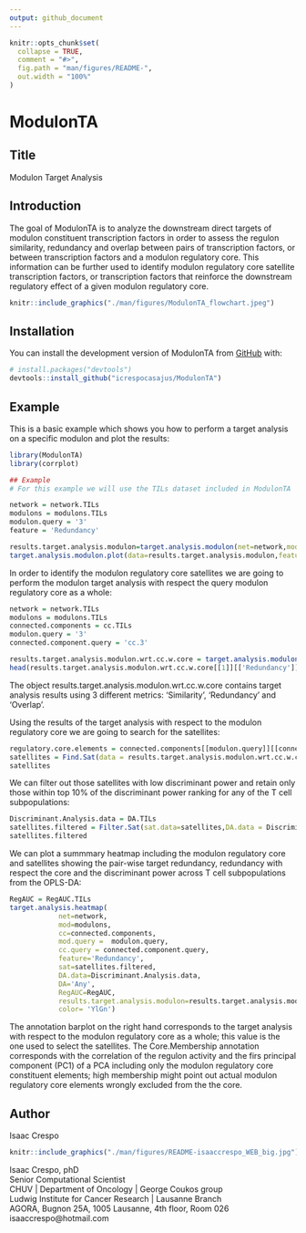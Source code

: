 ```yaml
---
output: github_document
---
```


<!-- README.md is generated from README.Rmd. Please edit that file -->

```r
knitr::opts_chunk$set(
  collapse = TRUE,
  comment = "#>",
  fig.path = "man/figures/README-",
  out.width = "100%"
)
```

# ModulonTA

## Title

Modulon Target Analysis

## Introduction


The goal of ModulonTA is to analyze the downstream direct targets of modulon constituent transcription factors in order to assess the regulon similarity, redundancy and overlap between pairs of transcription factors, or between transcription factors and a modulon regulatory core. This information can be further used to identify modulon regulatory core satellite transcription factors, or transcription factors that reinforce the downstream regulatory effect of a given modulon regulatory core.

```r
knitr::include_graphics("./man/figures/ModulonTA_flowchart.jpeg")
```

## Installation

You can install the development version of ModulonTA from [GitHub](https://github.com/) with:

``` r
# install.packages("devtools")
devtools::install_github("icrespocasajus/ModulonTA")
```

## Example


This is a basic example which shows you how to perform a target analysis on a specific modulon and plot the results:

```r
library(ModulonTA)
library(corrplot)

## Example
# For this example we will use the TILs dataset included in ModulonTA

network = network.TILs
modulons = modulons.TILs
modulon.query = '3'
feature = 'Redundancy'

results.target.analysis.modulon=target.analysis.modulon(net=network,mod=modulons,mod.query = modulon.query)
target.analysis.modulon.plot(data=results.target.analysis.modulon,feature = feature)

```


In order to identify the modulon regulatory core satellites we are going to perform the modulon target analysis with respect the query modulon regulatory core as a whole:

```r


network = network.TILs
modulons = modulons.TILs
connected.components = cc.TILs
modulon.query = '3'
connected.component.query = 'cc.3'

results.target.analysis.modulon.wrt.cc.w.core = target.analysis.modulon.wrt.cc.manual.query(net = network,mod = modulons,cc = connected.components,mod.query = modulon.query,cc.query=connected.component.query)
head(results.target.analysis.modulon.wrt.cc.w.core[[1]][['Redundancy']])
```

The object results.target.analysis.modulon.wrt.cc.w.core contains target analysis results using 3 different metrics: 'Similarity', 'Redundancy' and 'Overlap'.


Using the results of the target analysis with respect to the modulon regulatory core we are going to search for the satellites:


```r
regulatory.core.elements = connected.components[[modulon.query]][[connected.component.query]]
satellites = Find.Sat(data = results.target.analysis.modulon.wrt.cc.w.core,feature = feature,threshold = 0,core = regulatory.core.elements )
satellites
```


We can filter out those satellites with low discriminant power and retain only those within top 10% of the discriminant power ranking for any of the T cell subpopulations: 

```r
Discriminant.Analysis.data = DA.TILs
satellites.filtered = Filter.Sat(sat.data=satellites,DA.data = Discriminant.Analysis.data,DA=c("Any"),top.percent = 10)
satellites.filtered

```


We can plot a summmary heatmap including the modulon regulatory core and satellites showing the pair-wise target redundancy, redundancy with respect the core and the discriminant power across T cell subpopulations from the OPLS-DA:

```r
RegAUC = RegAUC.TILs
target.analysis.heatmap(
            net=network,
            mod=modulons,
            cc=connected.components,
            mod.query =  modulon.query,
            cc.query = connected.component.query,
            feature='Redundancy',
            sat=satellites.filtered,
            DA.data=Discriminant.Analysis.data,
            DA='Any',
            RegAUC=RegAUC,
            results.target.analysis.modulon=results.target.analysis.modulon,
            color= 'YlGn')
```


The annotation barplot on the right hand corresponds to the target analysis with respect to the modulon regulatory core as a whole; this value is the one used to select the satellites.
The Core.Membership annotation corresponds with the correlation of the regulon activity and the firs principal component (PC1) of a PCA including only the modulon regulatory core constituent elements; high  membership might point out actual modulon regulatory core elements wrongly excluded from the the core.



## Author

Isaac Crespo

```r
knitr::include_graphics("./man/figures/README-isaaccrespo_WEB_big.jpg")
```

Isaac Crespo, phD  
Senior Computational Scientist  
CHUV | Department of Oncology | George Coukos group  
Ludwig Institute for Cancer Research |  Lausanne Branch  
AGORA, Bugnon 25A, 1005 Lausanne, 4th floor, Room 026  
isaaccrespo@hotmail.com